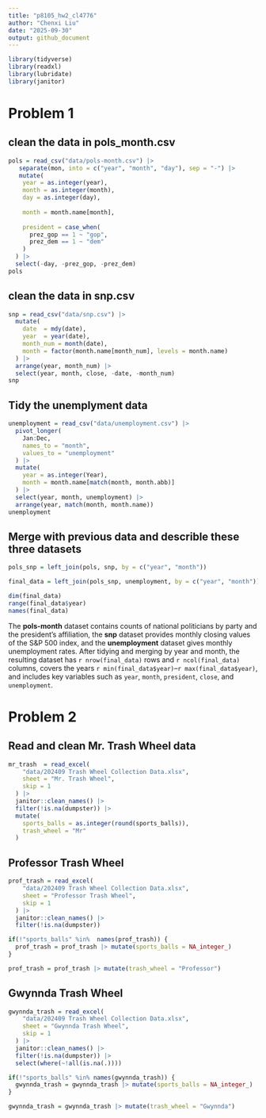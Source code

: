 ```yaml
---
title: "p8105_hw2_cl4776"
author: "Chenxi Liu"
date: "2025-09-30"
output: github_document
---
```


```r
library(tidyverse)
library(readxl)
library(lubridate)
library(janitor)
```

# Problem 1

## clean the data in pols_month.csv

```r
pols = read_csv("data/pols-month.csv") |> 
   separate(mon, into = c("year", "month", "day"), sep = "-") |>
   mutate(
    year = as.integer(year),
    month = as.integer(month),
    day = as.integer(day),
   
    month = month.name[month],
  
    president = case_when(
      prez_gop == 1 ~ "gop",
      prez_dem == 1 ~ "dem"
    )
  ) |>
  select(-day, -prez_gop, -prez_dem)
pols
```

## clean the data in snp.csv

```r
snp = read_csv("data/snp.csv") |>
  mutate(
    date  = mdy(date),
    year  = year(date),
    month_num = month(date),
    month = factor(month.name[month_num], levels = month.name) 
  ) |>
  arrange(year, month_num) |>
  select(year, month, close, -date, -month_num)
snp
```

## Tidy the unemplyment data

```r

unemployment = read_csv("data/unemployment.csv") |>
  pivot_longer(
    Jan:Dec, 
    names_to = "month", 
    values_to = "unemployment"
  ) |>
  mutate(
    year = as.integer(Year),
    month = month.name[match(month, month.abb)]
  ) |>
  select(year, month, unemployment) |>
  arrange(year, match(month, month.name))
unemployment
```

## Merge with previous data and describle these three datasets

```r
pols_snp = left_join(pols, snp, by = c("year", "month"))

final_data = left_join(pols_snp, unemployment, by = c("year", "month"))

dim(final_data)      
range(final_data$year)  
names(final_data)    
```
The **pols-month** dataset contains counts of national politicians by party and the president’s affiliation, the **snp** dataset provides monthly closing values of the S&P 500 index, and the **unemployment** dataset gives monthly unemployment rates. After tidying and merging by year and month, the resulting dataset has `r nrow(final_data)` rows and `r ncol(final_data)` columns, covers the years `r min(final_data$year)`–`r max(final_data$year)`, and includes key variables such as `year`, `month`, `president`, `close`, and `unemployment`.

# Problem 2


## Read and clean Mr. Trash Wheel data

```r


mr_trash  = read_excel(
    "data/202409 Trash Wheel Collection Data.xlsx",
    sheet = "Mr. Trash Wheel",
    skip = 1        
  ) |>
  janitor::clean_names() |>
  filter(!is.na(dumpster)) |>               
  mutate(
    sports_balls = as.integer(round(sports_balls)),
    trash_wheel = "Mr"
  )
```
## Professor Trash Wheel

```r
prof_trash = read_excel(
    "data/202409 Trash Wheel Collection Data.xlsx",
    sheet = "Professor Trash Wheel",
    skip = 1
  ) |>
  janitor::clean_names() |>
  filter(!is.na(dumpster))

if(!"sports_balls" %in%  names(prof_trash)) {
  prof_trash = prof_trash |> mutate(sports_balls = NA_integer_)
}

prof_trash = prof_trash |> mutate(trash_wheel = "Professor")

```

## Gwynnda Trash Wheel

```r
gwynnda_trash = read_excel(
    "data/202409 Trash Wheel Collection Data.xlsx",
    sheet = "Gwynnda Trash Wheel",
    skip = 1
  ) |>
  janitor::clean_names() |>
  filter(!is.na(dumpster)) |>
  select(where(~!all(is.na(.)))) 

if(!"sports_balls" %in% names(gwynnda_trash)) {
  gwynnda_trash = gwynnda_trash |> mutate(sports_balls = NA_integer_)
}

gwynnda_trash = gwynnda_trash |> mutate(trash_wheel = "Gwynnda")

```
